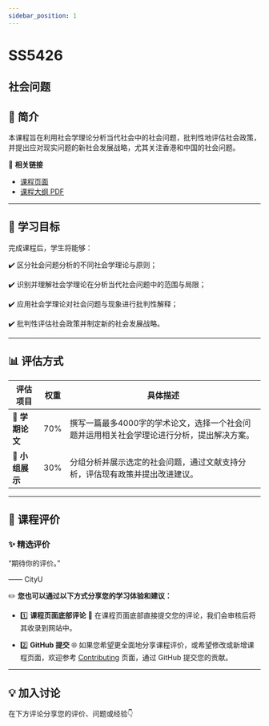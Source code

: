 ```yaml
---
sidebar_position: 1
---
```


# SS5426
## 社会问题

## **📘 简介**
本课程旨在利用社会学理论分析当代社会中的社会问题，批判性地评估社会政策，并提出应对现实问题的新社会发展战略，尤其关注香港和中国的社会问题。

🔗 **相关链接**
- [课程页面](https://www.cityu.edu.hk/catalogue/pg/202425/course/SS5426.htm)
- [课程大纲 PDF](https://www.cityu.edu.hk/catalogue/pg/202425/course/SS5426.pdf)

---

## **🎯 学习目标**

完成课程后，学生将能够：

✔️ 区分社会问题分析的不同社会学理论与原则；

✔️ 识别并理解社会学理论在分析当代社会问题中的范围与局限；

✔️ 应用社会学理论对社会问题与现象进行批判性解释；

✔️ 批判性评估社会政策并制定新的社会发展战略。

---

## **📊 评估方式**

| **评估项目**             | **权重** | **具体描述**                                                                                       |
|------------------------|---------|---------------------------------------------------------------------------------------------------|
| **📄 学期论文**          | 70%     | 撰写一篇最多4000字的学术论文，选择一个社会问题并运用相关社会学理论进行分析，提出解决方案。                                              |
| **🎤 小组展示**          | 30%     | 分组分析并展示选定的社会问题，通过文献支持分析，评估现有政策并提出改进建议。                                                |

---

## **💬 课程评价**

### ✨ **精选评价**
<div className={commentStyles.commentBox}>
    <p className={commentStyles.commentText}>
        “期待你的评价。”
    </p>
    <p className={commentStyles.commentAuthor}>—— CityU</p>
</div>

✏️ **您也可以通过以下方式分享您的学习体验和建议：**

- 1️⃣ **课程页面底部评论**
💬 在课程页面底部直接提交您的评论，我们会审核后将其收录到网站中。

- 2️⃣ **GitHub 提交**
🌐 如果您希望更全面地分享课程评价，或希望修改或新增课程页面，欢迎参考 [Contributing](https://penjc.github.io/CityU/contributing) 页面，通过 GitHub 提交您的贡献。

---

## **💡 加入讨论**

在下方评论分享您的评价、问题或经验👇
<Utterances />
